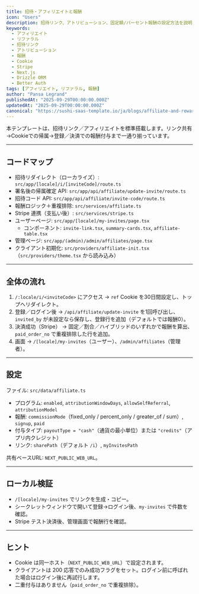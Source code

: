 ```yaml
---
title: 招待・アフィリエイトと報酬
icon: "Users"
description: 招待リンク、アトリビューション、固定額/パーセント報酬の設定方法を説明します。Cookie によるリファラ計測、ログイン後の最終確定フロー、支払い時の報酬計算までをカバーします。
keywords:
  - アフィリエイト
  - リファラル
  - 招待リンク
  - アトリビューション
  - 報酬
  - Cookie
  - Stripe
  - Next.js
  - Drizzle ORM
  - Better Auth
tags: [アフィリエイト, リファラル, 報酬]
author: "Pansa Legrand"
publishedAt: "2025-09-29T00:00:00.000Z"
updatedAt: "2025-09-29T00:00:00.000Z"
canonical: "https://sushi-saas-template.io/ja/blogs/affiliate-and-reward"
---
```


本テンプレートは、招待リンク／アフィリエイトを標準搭載します。リンク共有→Cookieでの帰属→登録／決済での報酬付与まで一通り揃っています。

---

## コードマップ

- 招待リダイレクト（ローカライズ）: `src/app/[locale]/i/[inviteCode]/route.ts`
- 署名後の帰属確定 API: `src/app/api/affiliate/update-invite/route.ts`
- 招待コード API: `src/app/api/affiliate/invite-code/route.ts`
- 報酬ロジック＋重複排除: `src/services/affiliate.ts`
- Stripe 連携（支払い後）: `src/services/stripe.ts`
- ユーザーページ: `src/app/[locale]/my-invites/page.tsx`
  - コンポーネント: `invite-link.tsx`, `summary-cards.tsx`, `affiliate-table.tsx`
- 管理ページ: `src/app/(admin)/admin/affiliates/page.tsx`
- クライアント初期化: `src/providers/affiliate-init.tsx`（`src/providers/theme.tsx` から読み込み）

---

## 全体の流れ

1) `/:locale/i/<inviteCode>` にアクセス → `ref` Cookie を30日間設定し、トップへリダイレクト。
2) 登録／ログイン後 → `/api/affiliate/update-invite` を1回呼び出し、`invited_by` が未設定なら保存し、登録行を追加（デフォルトでは報酬0）。
3) 決済成功（Stripe） → 固定／割合／ハイブリッドのいずれかで報酬を算出、`paid_order_no` で重複排除した行を追加。
4) 画面 → `/[locale]/my-invites`（ユーザー）、`/admin/affiliates`（管理者）。

---

## 設定

ファイル: `src/data/affiliate.ts`

- プログラム: `enabled`, `attributionWindowDays`, `allowSelfReferral`, `attributionModel`
- 報酬: `commissionMode`（fixed_only / percent_only / greater_of / sum）, `signup`, `paid`
- 付与タイプ: `payoutType = "cash"`（通貨の最小単位）または `"credits"`（アプリ内クレジット）
- リンク: `sharePath`（デフォルト `/i`）, `myInvitesPath`

共有ベースURL: `NEXT_PUBLIC_WEB_URL`。

---

## ローカル検証

- `/[locale]/my-invites` でリンクを生成・コピー。
- シークレットウィンドウで開いて登録→ログイン後、`my-invites` で件数を確認。
- Stripe テスト決済後、管理画面で報酬行を確認。

---

## ヒント

- Cookie は同一ホスト（`NEXT_PUBLIC_WEB_URL`）で設定されます。
- クライアントは 200 応答でのみ成功フラグをセット。ログイン前に呼ばれた場合はログイン後に再試行します。
- 二重付与はありません（`paid_order_no` で重複排除）。

